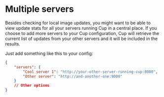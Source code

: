 # Multiple servers

Besides checking for local image updates, you might want to be able to view update stats for all your servers running Cup in a central place. If you choose to add more servers to your Cup configuration, Cup will retrieve the current list of updates from your other servers and it will be included in the results.

Just add something like this to your config:

```json
{
    "servers": {
        "Cool server 1": "http://your-other-server-running-cup:8000",
        "Other server": "http://and-another-one:9000"
    }
    // Other options
}
```